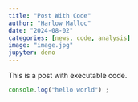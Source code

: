 ```yaml
---
title: "Post With Code"
author: "Harlow Malloc"
date: "2024-08-02"
categories: [news, code, analysis]
image: "image.jpg"
jupyter: deno
---
```


This is a post with executable code.

```typescript
console.log("hello world") ; 
```